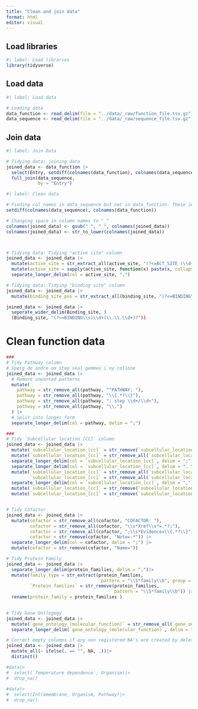 ```yaml
---
title: "Clean and join data"
format: html
editor: visual
---
```


## Load libraries

```r
#| label: Load libraries
library(tidyverse)
```

## Load data

```r
#| label: Load data

# Loading data
data_function <- read_delim(file = "../data/_raw/function_file.tsv.gz", delim = "\t")
data_sequence <- read_delim(file = "../data/_raw/sequence_file.tsv.gz", delim = "\t")
```

## Join data

```r
#| label: Join Data

# Tidying data: joining data
joined_data <- data_function |>
  select(Entry, setdiff(colnames(data_function), colnames(data_sequence))) |>
  full_join(data_sequence,
            by = "Entry")
```

```r
#| label: Clean data

# Finding col_names in data_sequence but not in data_function. These Jeppe are responsible for cleaning
setdiff(colnames(data_sequence), colnames(data_function))

# Changing space in column names to "_"
colnames(joined_data) <- gsub(" ", "_", colnames(joined_data))
colnames(joined_data) <- str_to_lower(colnames(joined_data))



# Tidying data: Tidying "active site" column
joined_data <- joined_data |>
  mutate(active_site = str_extract_all(active_site, "(?<=ACT_SITE )\\d+")) |>
  mutate(active_site = sapply(active_site, function(x) paste(x, collapse = ","))) |>
  separate_longer_delim(col = active_site, ",")

# Tidying data: Tidying "binding site" column
joined_data <- joined_data |>
  mutate(binding_site_pos = str_extract_all(binding_site, "(?<=BINDING\\s)\\d+(\\.\\.\\d+)?"))

joined_data <- joined_data |>
  seperate_wider_delim(Binding_site, )
  (Binding_site, "(?<=BINDING\\s)\\d+(\\.\\.\\d+)?"))
```

# Clean function data

```r

###
# Tidy Pathway column
# Spørg de andre om step skal gemmes i ny collone 
joined_data <- joined_data |>
  # Remove unwanted patterns
  mutate(
    pathway = str_remove_all(pathway, "^PATHWAY: "),
    pathway = str_remove_all(pathway, "\\{.*?\\}"),
    pathway = str_remove_all(pathway, ": step \\d+/\\d+"),
    pathway = str_remove_all(pathway, "\\.")
  ) |>
  # Split into longer form
  separate_longer_delim(col = pathway, delim = ";")

###
# Tidy `Subcellular location [CC]` column
joined_data <- joined_data |>
  mutate(`subcellular_location_[cc]` = str_remove(`subcellular_location_[cc]`, "Note=.*")) |>
  mutate(`subcellular_location_[cc]` = str_remove_all(`subcellular_location_[cc]`, "SUBCELLULAR LOCATION: ")) |>
  separate_longer_delim(col = `subcellular_location_[cc]`, delim = ";") |>
  separate_longer_delim(col = `subcellular_location_[cc]`, delim = ". ") |>
  mutate(`subcellular_location_[cc]` = str_remove_all(`subcellular_location_[cc]`, "\\{.*?\\}"),
         `subcellular_location_[cc]` = str_remove_all(`subcellular_location_[cc]`, "\\[.*?\\]")) |>
  separate_longer_delim(col = `subcellular_location_[cc]`, delim = ",") |>
  mutate(`subcellular_location_[cc]` = str_remove(`subcellular_location_[cc]`, "\\.")) |>
  mutate(`subcellular_location_[cc]` = str_remove(`subcellular_location_[cc]`, "\\: "))


# Tidy Cofactor
joined_data <- joined_data |>
  mutate(cofactor = str_remove_all(cofactor, "COFACTOR: "),
         cofactor = str_remove_all(cofactor, "\\s*Xref\\s*=.*?;"),
         cofactor = str_remove_all(cofactor, ";\\s*Evidence=\\{.*?\\}"),
         cofactor = str_remove(cofactor, "Note=.*")) |>
  separate_longer_delim(col = cofactor, delim = ";") |>
  mutate(cofactor = str_remove(cofactor, "Name=")) 

# Tidy Protein Family   
joined_data <- joined_data |>
  separate_longer_delim(protein_families, delim = ",")|>
  mutate(family_type = str_extract(protein_families, 
                                    pattern = "\\S*family\\b", group = NULL),
         `Protein families` = str_remove(protein_families, 
                                         pattern = "\\S*family\\b")) |>
  rename(protein_family = protein_families )
  

# Tidy Gene Ontlogogy 
joined_data <- joined_data |>
  mutate(`gene_ontology_(molecular_function)` = str_remove_all(`gene_ontology_(molecular_function)`, "\\[.*?\\]"))|>
  separate_longer_delim(`gene_ontology_(molecular_function)`, delim = ";")

# Correct empty columns if any non registered NA's are created by deleting text elements
joined_data <- joined_data |>
  mutate_all(~ ifelse(. == "", NA, .))|>
  distinct()

#data|>
#  select(`Temperature dependence`, Organism)|>
#  drop_na()
  
#data|>
#  select(Intramembrane, Organism, Pathway)|>
#  drop_na()
```
